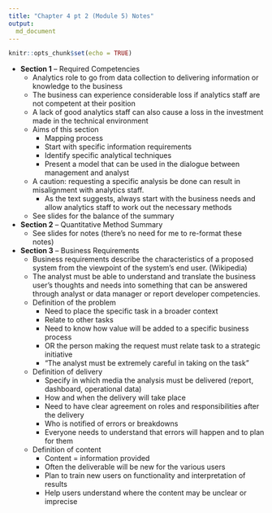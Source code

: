 ```yaml
---
title: "Chapter 4 pt 2 (Module 5) Notes"
output:
  md_document
---
```


```r
knitr::opts_chunk$set(echo = TRUE)
```

* **Section 1** -- Required Competencies
	* Analytics role to go from data collection to delivering information or knowledge to the business
	* The business can experience considerable loss if analytics staff are not competent at their position
	* A lack of good analytics staff can also cause a loss in the investment made in the technical environment
	* Aims of this section
		* Mapping process
		* Start with specific information requirements
		* Identify specific analytical techniques
		* Present a model that can be used in the dialogue between management and analyst
	* A caution: requesting a specific analysis be done can result in misalignment with analytics staff.
		* As the text suggests, always start with the business needs and allow analytics staff to work out the necessary methods
	* See slides for the balance of the summary
* **Section 2** -- Quantitative Method Summary
	* See slides for notes (there's no need for me to re-format these notes)
* **Section 3** -- Business Requirements
	* Business requirements describe the characteristics of a proposed system from the viewpoint of the system's end user. (Wikipedia)
	* The analyst must be able to understand and translate the business user's thoughts and needs into something that can be answered through analyst or data manager or report developer competencies.
	* Definition of the problem
		* Need to place the specific task in a broader context
		* Relate to other tasks
		* Need to know how value will be added to a specific business process
		* OR the person making the request must relate task to a strategic initiative
		* “The analyst must be extremely careful in taking on the task”
	* Definition of delivery
		* Specify in which media the analysis must be delivered (report, dashboard, operational data)
		* How and when the delivery will take place
		* Need to have clear agreement on roles and responsibilities after the delivery
		* Who is notified of errors or breakdowns
		* Everyone needs to understand that errors will happen and to plan for them
	* Definition of content
		* Content = information provided
		* Often the deliverable will be new for the various users
		* Plan to train new users on functionality and interpretation of results
		* Help users understand where the content may be unclear or imprecise 



